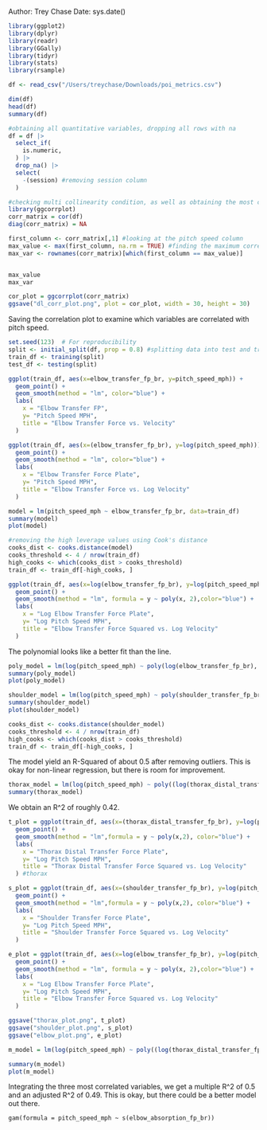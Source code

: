 Author: Trey Chase
Date: sys.date()


```r
library(ggplot2)
library(dplyr)
library(readr)
library(GGally)
library(tidyr)
library(stats)
library(rsample)
```


```r
df <- read_csv("/Users/treychase/Downloads/poi_metrics.csv")
```
```r
dim(df)
head(df)
summary(df)
```

```r
#obtaining all quantitative variables, dropping all rows with na
df = df |>
  select_if(
    is.numeric, 
  ) |>
  drop_na() |>
  select(
    -(session) #removing session column
  )
```


```r
#checking multi collinearity condition, as well as obtaining the most correlated value with pitch speed
library(ggcorrplot)
corr_matrix = cor(df)
diag(corr_matrix) = NA

first_column <- corr_matrix[,1] #looking at the pitch speed column
max_value <- max(first_column, na.rm = TRUE) #finding the maximum correlated variable with pitch speed
max_var <- rownames(corr_matrix)[which(first_column == max_value)]


max_value
max_var
```

```r
cor_plot = ggcorrplot(corr_matrix) 
ggsave("dl_corr_plot.png", plot = cor_plot, width = 30, height = 30)
```
Saving the correlation plot to examine which variables are correlated with pitch speed.



```r
set.seed(123)  # For reproducibility
split <- initial_split(df, prop = 0.8) #splitting data into test and training data
train_df <- training(split)
test_df <- testing(split)
```



```r
ggplot(train_df, aes(x=elbow_transfer_fp_br, y=pitch_speed_mph)) + 
  geom_point() +
  geom_smooth(method = "lm", color="blue") +
  labs(
    x = "Elbow Transfer FP",
    y= "Pitch Speed MPH",
    title = "Elbow Transfer Force vs. Velocity"
  )
```

```r
ggplot(train_df, aes(x=(elbow_transfer_fp_br), y=log(pitch_speed_mph))) + 
  geom_point() +
  geom_smooth(method = "lm", color="blue") +
  labs(
    x = "Elbow Transfer Force Plate",
    y= "Pitch Speed MPH",
    title = "Elbow Transfer Force vs. Log Velocity"
  )
```






```r
model = lm(pitch_speed_mph ~ elbow_transfer_fp_br, data=train_df)
summary(model)
plot(model)
```


```r
#removing the high leverage values using Cook's distance
cooks_dist <- cooks.distance(model)
cooks_threshold <- 4 / nrow(train_df)
high_cooks <- which(cooks_dist > cooks_threshold)
train_df <- train_df[-high_cooks, ]
```


```r
ggplot(train_df, aes(x=log(elbow_transfer_fp_br), y=log(pitch_speed_mph))) + 
  geom_point() +
  geom_smooth(method = "lm", formula = y ~ poly(x, 2),color="blue") +
  labs(
    x = "Log Elbow Transfer Force Plate",
    y= "Log Pitch Speed MPH",
    title = "Elbow Transfer Force Squared vs. Log Velocity"
  )
```

The polynomial looks like a better fit than the line.

```r
poly_model = lm(log(pitch_speed_mph) ~ poly(log(elbow_transfer_fp_br), 2), data = train_df)
summary(poly_model)
plot(poly_model)
```


```r
shoulder_model = lm(log(pitch_speed_mph) ~ poly(shoulder_transfer_fp_br, 2), data = train_df)
summary(shoulder_model)
plot(shoulder_model)
```

```r
cooks_dist <- cooks.distance(shoulder_model)
cooks_threshold <- 4 / nrow(train_df)
high_cooks <- which(cooks_dist > cooks_threshold)
train_df <- train_df[-high_cooks, ]
```

The model yield an R-Squared of about 0.5 after removing outliers. This is okay for non-linear regression, but there is room for improvement.


```r
thorax_model = lm(log(pitch_speed_mph) ~ poly((log(thorax_distal_transfer_fp_br)),2), data = train_df)
summary(thorax_model)
```

We obtain an R^2 of roughly 0.42.

```r
t_plot = ggplot(train_df, aes(x=(thorax_distal_transfer_fp_br), y=log(pitch_speed_mph))) + 
  geom_point() +
  geom_smooth(method = "lm",formula = y ~ poly(x,2), color="blue") +
  labs(
    x = "Thorax Distal Transfer Force Plate",
    y= "Log Pitch Speed MPH",
    title = "Thorax Distal Transfer Force Squared vs. Log Velocity"
  ) #thorax

s_plot = ggplot(train_df, aes(x=(shoulder_transfer_fp_br), y=log(pitch_speed_mph))) + 
  geom_point() +
  geom_smooth(method = "lm",formula = y ~ poly(x,2), color="blue") +
  labs(
    x = "Shoulder Transfer Force Plate",
    y= "Log Pitch Speed MPH",
    title = "Shoulder Transfer Force Squared vs. Log Velocity"
  )

e_plot = ggplot(train_df, aes(x=log(elbow_transfer_fp_br), y=log(pitch_speed_mph))) + 
  geom_point() +
  geom_smooth(method = "lm", formula = y ~ poly(x, 2),color="blue") +
  labs(
    x = "Log Elbow Transfer Force Plate",
    y= "Log Pitch Speed MPH",
    title = "Elbow Transfer Force Squared vs. Log Velocity"
  )

ggsave("thorax_plot.png", t_plot)
ggsave("shoulder_plot.png", s_plot)
ggsave("elbow_plot.png", e_plot)
```


```r
m_model = lm(log(pitch_speed_mph) ~ poly((log(thorax_distal_transfer_fp_br)),2) + poly(log(shoulder_transfer_fp_br, 2)) + poly(log(elbow_transfer_fp_br), 2), data = train_df)

summary(m_model)
plot(m_model)
```

Integrating the three most correlated variables, we get a multiple R^2 of 0.5 and an adjusted R^2 of 0.49. This is okay, but there could be a better model out there.


```additive
gam(formula = pitch_speed_mph ~ s(elbow_absorption_fp_br))
```





